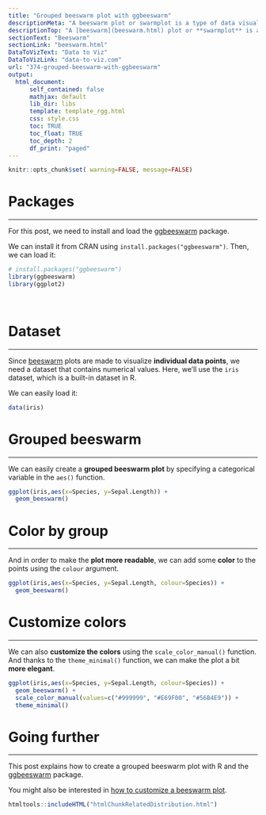 ```yaml
---
title: "Grouped beeswarm plot with ggbeeswarm"
descriptionMeta: "A beeswarm plot or swarmplot is a type of data visualization that displays individual data points in a way that they don't overlap, resulting in a *swarming* effect that resembles a swarm of bees.<br>In this post, we'll see how to create a basic beeswarm plot in R using the ggbeeswarm package."
descriptionTop: "A [beeswarm](beeswarm.html) plot or **swarmplot** is a type of data visualization that displays individual data points in a way that they **don't overlap**, resulting in a *swarming* effect that resembles a swarm of bees.<br>In this post, we'll see how to create a basic beeswarm plot in R using the [ggbeeswarm](package/ggbeeswarm.html) package."
sectionText: "Beeswarm"
sectionLink: "beeswarm.html"
DataToVizText: "Data to Viz"
DataToVizLink: "data-to-viz.com"
url: "374-grouped-beeswarm-with-ggbeeswarm"
output:
  html_document:
      self_contained: false    
      mathjax: default
      lib_dir: libs
      template: template_rgg.html
      css: style.css
      toc: TRUE
      toc_float: TRUE
      toc_depth: 2
      df_print: "paged"
---
```



```r
knitr::opts_chunk$set( warning=FALSE, message=FALSE)
```

<div class="container">


# Packages
***

For this post, we need to install and load the [ggbeeswarm](package/ggbeeswarm.html) package. 

We can install it from CRAN using `install.packages("ggbeeswarm")`. Then, we can load it:

```r
# install.packages("ggbeeswarm")
library(ggbeeswarm)
library(ggplot2)
```

<br/>


# Dataset
***

Since [beeswarm](beeswarm.html) plots are made to visualize **individual data points**, we need a dataset that contains numerical values. Here, we'll use the `iris` dataset, which is a built-in dataset in R.

We can easily load it:

```r
data(iris)
```



# Grouped beeswarm
***

We can easily create a **grouped beeswarm plot** by specifying a categorical variable in the `aes()` function.


```r
ggplot(iris,aes(x=Species, y=Sepal.Length)) +
  geom_beeswarm()
```



# Color by group
***

And in order to make the **plot more readable**, we can add some **color** to the points using the `colour` argument.

```r
ggplot(iris,aes(x=Species, y=Sepal.Length, colour=Species)) +
  geom_beeswarm()
```



# Customize colors
***

We can also **customize the colors** using the `scale_color_manual()` function. And thanks to the `theme_minimal()` function, we can make the plot a bit **more elegant**.

```r
ggplot(iris,aes(x=Species, y=Sepal.Length, colour=Species)) +
  geom_beeswarm() +
  scale_color_manual(values=c("#999999", "#E69F00", "#56B4E9")) +
  theme_minimal()
```



# Going further
***
This post explains how to create a grouped beeswarm plot with R and the [ggbeeswarm](package/ggbeeswarm.html) package.

You might also be interested in [how to customize a beeswarm plot](373-basic-beeswarm-with-ggbeeswarm.html).






```r
htmltools::includeHTML("htmlChunkRelatedDistribution.html")
```
